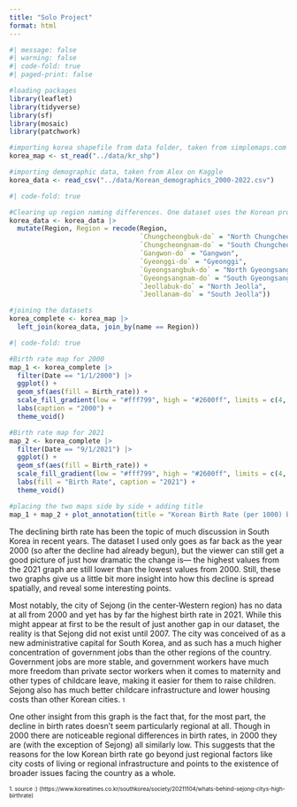```yaml
---
title: "Solo Project"
format: html
---
```


```r
#| message: false
#| warning: false
#| code-fold: true
#| paged-print: false

#loading packages
library(leaflet)
library(tidyverse)
library(sf)
library(mosaic)
library(patchwork)

#importing korea shapefile from data folder, taken from simplemaps.com
korea_map <- st_read("../data/kr_shp")

#importing demographic data, taken from Alex on Kaggle
korea_data <- read_csv("../data/Korean_demographics_2000-2022.csv")

```

```r
#| code-fold: true

#Clearing up region naming differences. One dataset uses the Korean province names, the other one uses the English ones. I chose to stick with the English names for clarity.
korea_data <- korea_data |>
  mutate(Region, Region = recode(Region, 
                                 `Chungcheongbuk-do` = "North Chungcheong",
                                 `Chungcheongnam-do` = "South Chungcheong",
                                 `Gangwon-do` = "Gangwon",
                                 `Gyeonggi-do` = "Gyeonggi",
                                 `Gyeongsangbuk-do` = "North Gyeongsang",
                                 `Gyeongsangnam-do` = "South Gyeongsang",
                                 `Jeollabuk-do` = "North Jeolla",
                                 `Jeollanam-do` = "South Jeolla"))

#joining the datasets
korea_complete <- korea_map |>
  left_join(korea_data, join_by(name == Region))

```

```r
#| code-fold: true

#Birth rate map for 2000
map_1 <- korea_complete |>
  filter(Date == "1/1/2000") |>
  ggplot() +
  geom_sf(aes(fill = Birth_rate)) +
  scale_fill_gradient(low = "#fff799", high = "#2600ff", limits = c(4, 20), na.value="white", guide = "none") +
  labs(caption = "2000") +
  theme_void()

#Birth rate map for 2021
map_2 <- korea_complete |>
  filter(Date == "9/1/2021") |>
  ggplot() +
  geom_sf(aes(fill = Birth_rate)) +
  scale_fill_gradient(low = "#fff799", high = "#2600ff", limits = c(4, 20), breaks = c(5, 10, 15, 19)) +
  labs(fill = "Birth Rate", caption = "2021") +
  theme_void()

#placing the two maps side by side + adding title
map_1 + map_2 + plot_annotation(title = "Korean Birth Rate (per 1000) by Region, 2000 to 2021")

```

The declining birth rate has been the topic of much discussion in South Korea in recent years. The dataset I used only goes as far back as the year 2000 (so after the decline had already begun), but the viewer can still get a good picture of just how dramatic the change is— the highest values from the 2021 graph are still lower than the lowest values from 2000. Still, these two graphs give us a little bit more insight into how this decline is spread spatially, and reveal some interesting points.

Most notably, the city of Sejong (in the center-Western region) has no data at all from 2000 and yet has by far the highest birth rate in 2021. While this might appear at first to be the result of just another gap in our dataset, the reality is that Sejong did not exist until 2007. The city was conceived of as a new administrative capital for South Korea, and as such has a much higher concentration of government jobs than the other regions of the country. Government jobs are more stable, and government workers have much more freedom than private sector workers when it comes to maternity and other types of childcare leave, making it easier for them to raise children. Sejong also has much better childcare infrastructure and lower housing costs than other Korean cities. <font size="1"> 1 </font>

One other insight from this graph is the fact that, for the most part, the decline in birth rates doesn't seem particularly regional at all. Though in 2000 there are noticeable regional differences in birth rates, in 2000 they are (with the exception of Sejong) all similarly low. This suggests that the reasons for the low Korean birth rate go beyond just regional factors like city costs of living or regional infrastructure and points to the existence of broader issues facing the country as a whole.

<font size="1"> 1. source :) (https://www.koreatimes.co.kr/southkorea/society/20211104/whats-behind-sejong-citys-high-birthrate) </font>
